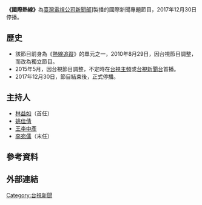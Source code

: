 {{unreferenced|time=2017-01-18T00:01:44+00:00}}
{{Infobox television
| bgcolour             = #FFFF99
| show_name            = 國際熱線
| original_name        = 
| image                = 
| caption              = 
| genre                = 國際新聞專題節目
| presenter            = 
| country              = {{ROC}}
| language             = [[現代標準漢語|國語]]
| 字幕                 = [[中文|中文]]
| company              = [[台灣電視公司|台灣電視公司]][[台視新聞|新聞部]]
| runtime              = 
| 播出國家             = {{TW}}
| channel              = [[臺灣電視台|台視主頻]]→[[台視新聞台|台視新聞台]]
| first_aired          = 2010年8月29日
| last_aired           = 2017年12月30日
| website              = 
}}
'''《國際熱線》'''為[[臺灣電視公司|臺灣電視公司]][[台視新聞|新聞部]]]製播的國際新聞專題節目，2017年12月30日停播。

==歷史==
*該節目前身為《[[熱線追蹤|熱線追蹤]]》的單元之一，2010年8月29日，因台視節目調整，而改為獨立節目。
*2015年5月，因台視節目調整，不定時在[[台視主頻|台視主頻]]或[[台視新聞台|台視新聞台]]首播。
*2017年12月30日，節目結束後，正式停播。

==主持人==
*[[林益如|林益如]]（首任）
*[[姚佳倩|姚佳倩]]
*[[王李中彥|王李中彥]]
*[[李宛儒|李宛儒]]（末任）

== 參考資料 ==
{{reflist}}

== 外部連結 ==

[[Category:台視新聞|Category:台視新聞]]